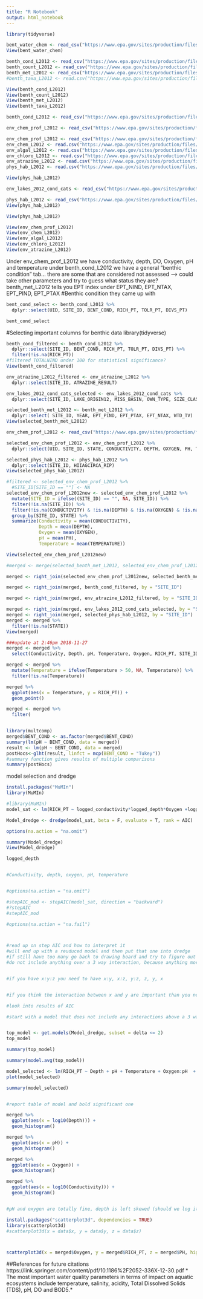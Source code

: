 ```yaml
---
title: "R Notebook"
output: html_notebook
---
```



```r
library(tidyverse)
```
```r
bent_water_chem <- read_csv("https://www.epa.gov/sites/production/files/2016-12/nla2012_waterchem_wide.csv")
View(bent_water_chem)
```

```r
benth_cond_L2012 <- read_csv("https://www.epa.gov/sites/production/files/2016-11/nla2012_bentcond_08232016.csv")
benth_count_L2012 <- read_csv("https://www.epa.gov/sites/production/files/2016-11/nla2012_wide_benthic_08232016.csv")
benth_met_L2012 <- read_csv("https://www.epa.gov/sites/production/files/2016-11/nla2012_bentmet.csv")
#benth_taxa_L2012 <- read.csv("https://www.epa.gov/sites/production/files/2016-11/nla2012_benttaxa_wide_10272015.csv")
```

```r
View(benth_cond_L2012)
View(benth_count_L2012)
View(benth_met_L2012)
View(benth_taxa_L2012)
```
```r
benth_cond_L2012 <- read_csv("https://www.epa.gov/sites/production/files/2016-11/nla2012_bentcond_08232016.csv")

```

```r
env_chem_prof_L2012 <- read_csv("https://www.epa.gov/sites/production/files/2016-12/nla2012_wide_profile_08232016.csv")

```

```r
env_chem_prof_L2012 <- read_csv("https://www.epa.gov/sites/production/files/2016-12/nla2012_wide_profile_08232016.csv")
env_chem_L2012 <- read.csv("https://www.epa.gov/sites/production/files/2016-12/nla2012_waterchem_wide.csv")
env_algal_L2012 <- read.csv("https://www.epa.gov/sites/production/files/2016-11/nla2012_algaltoxins_08192016.csv")
env_chloro_L2012 <- read.csv("https://www.epa.gov/sites/production/files/2016-11/nla2012_chla_wide.csv")
env_atrazine_L2012 <- read.csv("https://www.epa.gov/sites/production/files/2016-11/nla2012_atrazine_08192016.csv")
phys_hab_L2012 <- read.csv("https://www.epa.gov/sites/production/files/2016-12/nla2012_wide_phab_08232016_0.csv")
```
```r
View(phys_hab_L2012)
```
```r
env_lakes_2012_cond_cats <- read_csv("https://www.epa.gov/sites/production/files/2016-12/nla_2012_condition_categories.csv")
```


```r
phys_hab_L2012 <- read_csv("https://www.epa.gov/sites/production/files/2016-12/nla2012_wide_phabmet_10202016.csv")
View(phys_hab_L2012)
```
```r
View(phys_hab_L2012)
```

```r
View(env_chem_prof_L2012)
View(env_chem_L2012)
View(env_algal_L2012)
View(env_chloro_L2012)
View(env_atrazine_L2012)
```

Under env_chem_prof_L2012 we have conductivity, depth, DO, Oxygen, pH and temperature
under benth_cond_L2012 we have a general "benthic condition" tab... there are some that are considered not assessed --> could take other parameters and try to guess what status they are?
benth_met_L2012 tells you EPT index under EPT_NIND, EPT_NTAX, EPT_PIND, EPT_PTAX
#Benthic condition they came up with 
```r
bent_cond_select <- benth_cond_L2012 %>% 
  dplyr::select(UID, SITE_ID, BENT_COND, RICH_PT, TOLR_PT, DIVS_PT) 

bent_cond_select

```

#Selecting important columns for benthic data
library(tidyverse)

```r
benth_cond_filtered <- benth_cond_L2012 %>%
  dplyr::select(SITE_ID, BENT_COND, RICH_PT, TOLR_PT, DIVS_PT) %>% 
  filter(!is.na(RICH_PT))
#filtered TOTALNIND under 100 for statistical significance?
View(benth_cond_filtered)
```

```r
env_atrazine_L2012_filtered <- env_atrazine_L2012 %>% 
  dplyr::select(SITE_ID, ATRAZINE_RESULT)

```

```r
env_lakes_2012_cond_cats_selected <- env_lakes_2012_cond_cats %>% 
  dplyr::select(SITE_ID, LAKE_ORIGIN12, MISS_BASIN, OWN_TYPE, SIZE_CLASS, NTL_COND, ACID_CLS, TURB_COND, MICX_DETECT, SEDHG_MTH_TOP_COND, ZOOP_COND, DIS_O2_CLS, TROPHIC_STATE, MICX_REC)
```


```r
selected_benth_met_L2012 <- benth_met_L2012 %>% 
  dplyr::select( SITE_ID, YEAR, EPT_PIND, EPT_PTAX, EPT_NTAX, WTD_TV)
View(selected_benth_met_L2012)
```

```r
env_chem_prof_L2012 <- read_csv("https://www.epa.gov/sites/production/files/2016-12/nla2012_wide_profile_08232016.csv") 
```
```r
selected_env_chem_prof_L2012 <- env_chem_prof_L2012 %>%
  dplyr::select(UID, SITE_ID, STATE, CONDUCTIVITY, DEPTH, OXYGEN, PH, TEMPERATURE)
```

```r
selected_phys_hab_L2012 <- phys_hab_L2012 %>% 
  dplyr::select(SITE_ID, HIIAGCIRCA_RIP)
View(selected_phys_hab_L2012)
```


```r
#filtered <- selected_env_chem_prof_L2012 %>%
  #SITE_ID[SITE_ID == ""] <- NA
selected_env_chem_prof_L2012new <- selected_env_chem_prof_L2012 %>% 
  mutate(SITE_ID = ifelse((SITE_ID) == "", NA, SITE_ID)) %>% 
  filter(!is.na(SITE_ID)) %>% 
  filter(!is.na(CONDUCTIVITY) & !is.na(DEPTH) & !is.na(OXYGEN) & !is.na(PH) & !is.na(TEMPERATURE)) %>% 
  group_by(SITE_ID, STATE) %>% 
  summarize(Conductivity = mean(CONDUCTIVITY),
            Depth = mean(DEPTH),
            Oxygen = mean(OXYGEN),
            pH = mean(PH), 
            Temperature = mean(TEMPERATURE))

View(selected_env_chem_prof_L2012new)
```


```r
#merged <- merge(selected_benth_met_L2012, selected_env_chem_prof_L2012new, by = "SITE_ID")

merged <- right_join(selected_env_chem_prof_L2012new, selected_benth_met_L2012, by = "SITE_ID")

merged <- right_join(merged, benth_cond_filtered, by = "SITE_ID")

merged <- right_join(merged, env_atrazine_L2012_filtered, by = "SITE_ID")

merged <- right_join(merged, env_lakes_2012_cond_cats_selected, by = "SITE_ID")
merged <- right_join(merged, selected_phys_hab_L2012, by = "SITE_ID")
merged <- merged %>%
  filter(!is.na(STATE))
View(merged)

###update at 2:46pm 2018-11-27
merged <- merged %>%
  select(Conductivity, Depth, pH, Temperature, Oxygen, RICH_PT, SITE_ID)


```
```r


merged <- merged %>%
  mutate(Temperature = ifelse(Temperature > 50, NA, Temperature)) %>% 
  filter(!is.na(Temperature))

merged %>%
  ggplot(aes(x = Temperature, y = RICH_PT)) +
  geom_point()
```

```r
merged <- merged %>%
  filter(



```



```r
library(multcomp)
merged$BENT_COND <- as.factor(merged$BENT_COND)
summary(lm(pH ~ BENT_COND, data = merged))
result <- lm(pH ~ BENT_COND, data = merged)
postHocs<-glht(result, linfct = mcp(BENT_COND = "Tukey"))
#summary function gives results of multiple comparisons
summary(postHocs)
```



model selection and dredge
```r
install.packages("MuMIn")
library(MuMIn)
```

```r
#library(MuMIn)
model_sat <- lm(RICH_PT ~ logged_conductivity*logged_depth*Oxygen +logged_conductivity*logged_depth*pH + logged_conductivity*logged_depth*Temperature + logged_conductivity*Oxygen*pH + logged_conductivity*Oxygen*Temperature + logged_conductivity*pH*Temperature + logged_depth*Oxygen*pH + logged_depth*pH*Temperature + Oxygen*pH*Temperature + logged_depth*Oxygen*Temperature, data = merged)

Model_dredge <- dredge(model_sat, beta = F, evaluate = T, rank = AIC)

options(na.action = "na.omit")

summary(Model_dredge)
View(Model_dredge)

logged_depth


#Conductivity, depth, oxygen, pH, temperature 


#options(na.action = "na.omit")

#stepAIC_mod <- stepAIC(model_sat, direction = "backward")
#?stepAIC
#stepAIC_mod

#options(na.action = "na.fail")



#read up on step AIC and how to interpret it
#will end up with a reuduced model and then put that one into dredge 
#if still have too many go back to drawing board and try to figure out what matters most
#do not include anything over a 3 way interaction, because anything more is too complex 


#if you have x:y:z you need to have x:y, x:z, y:z, z, y, x


#if you think the interaction between x and y are important than you need to include x and y seperately too

#look into results of AIC

#start with a model that does not include any interactions above a 3 way because it will get too complicated 



```

```r
top_model <- get.models(Model_dredge, subset = delta <= 2)
top_model

summary(top_model)


```

```r
summary(model.avg(top_model))

```

```r
model_selected <- lm(RICH_PT ~ Depth + pH + Temperature + Oxygen:pH  + Oxygen:Temperature + pH:Temperature + Depth:Oxygen:pH + Depth:Oxygen:Temperature + Oxygen:pH:Temperature, data = merged)
plot(model_selected)

summary(model_selected)


#report table of model and bold significant one


```

```r
merged %>% 
  ggplot(aes(x = log10(Depth))) +
  geom_histogram()

merged %>%
  ggplot(aes(x = pH)) +
  geom_histogram()

merged %>% 
  ggplot(aes(x = Oxygen)) +
  geom_histogram()

merged %>% 
  ggplot(aes(x = log10(Conductivity))) +
  geom_histogram()


#pH and oxygen are totally fine, depth is left skewed (should we log it), conductivity def needs to be logged
```


```r
install.packages("scatterplot3d", dependencies = TRUE)
library(scatterplot3d)
#scatterplot3d(x = data$x, y = data$y, z = data$z)



scatterplot3d(x = merged$Oxygen, y = merged$RICH_PT, z = merged$PH, highlight.3d=TRUE, )
```





##References for future citations
https://link.springer.com/content/pdf/10.1186%2F2052-336X-12-30.pdf
* The most important water quality parameters in terms of impact on aquatic ecosystems include temperature, salinity, acidity, Total Dissolved Solids (TDS), pH, DO and BOD5.* 
